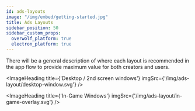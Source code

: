 ```yaml
---
id: ads-layouts
image: "/img/embed/getting-started.jpg"
title: Ads Layouts
sidebar_position: 50
sidebar_custom_props:
  overwolf_platform: true
  electron_platform: true
---
```


There will be a general description of where each layout is recommended in the app flow to provide maximum value for both creators and users.

<ImageHeading 
  title={'Desktop / 2nd screen windows'}
  imgSrc={'/img/ads-layout/desktop-window.svg'}
/>


<ImageHeading 
  title={'In-Game Windows'}
  imgSrc={'/img/ads-layout/in-game-overlay.svg'}
/>

